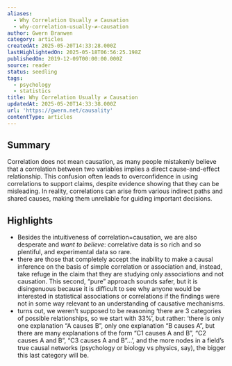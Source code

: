 ```yaml
---
aliases:
  - Why Correlation Usually ≠ Causation
  - why-correlation-usually-≠-causation
author: Gwern Branwen
category: articles
createdAt: 2025-05-20T14:33:28.000Z
lastHighlightedOn: 2025-05-18T06:56:25.198Z
publishedOn: 2019-12-09T00:00:00.000Z
source: reader
status: seedling
tags:
  - psychology
  - statistics
title: Why Correlation Usually ≠ Causation
updatedAt: 2025-05-20T14:33:38.000Z
url: 'https://gwern.net/causality'
contentType: articles
---
```

## Summary

Correlation does not mean causation, as many people mistakenly believe that a correlation between two variables implies a direct cause-and-effect relationship. This confusion often leads to overconfidence in using correlations to support claims, despite evidence showing that they can be misleading. In reality, correlations can arise from various indirect paths and shared causes, making them unreliable for guiding important decisions.

## Highlights

- Besides the intuitiveness of correlation=causation, we are also desperate and _want to believe_: correlative data is so rich and so plentiful, and experimental data so rare.
- there are those that completely accept the inability to make a causal inference on the basis of simple correlation or association and, instead, take refuge in the claim that they are studying only associations and not causation. This second, “pure” approach sounds safer, but it is disingenuous because it is difficult to see why anyone would be interested in statistical associations or correlations if the findings were not in some way relevant to an understanding of causative mechanisms.
- turns out, we weren’t supposed to be reasoning ‘there are 3 categories of possible relationships, so we start with 33%’, but rather: ‘there is only one explanation “A causes B”, only one explanation “B causes A”, but there are many explanations of the form “C1 causes A and B”, “C2 causes A and B”, “C3 causes A and B”…’, and the more nodes in a field’s true causal networks (psychology or biology vs physics, say), the bigger this last category will be.
